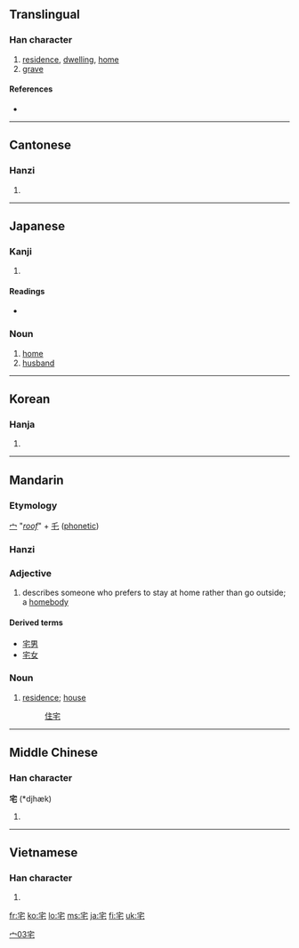 ==Translingual==

===Han character===
{{Han char|rn=40|rad=宀|as=03|sn=6|four=3071<sub>4</sub>|canj=十竹心 (JHP)}}

# [[residence]], [[dwelling]], [[home]]
# [[grave]]

====References====
* {{Han ref|kx=0281.200|dkj=07064|dj=0551.190|hdz=20913.030|uh=5B85|ud=23429|bh=A676|bd=42614}}

----

==Cantonese==

===Hanzi===
{{yue-hanzi|jyut=|y=jaak6}}

# {{defn|Cantonese}}

----

==Japanese==

===Kanji===
{{ja-kanji|grade=6|rs=宀03}}

# {{defn|Japanese}}

====Readings====
* {{ja-readings|on=[[たく]] (taku)|kun=[[いえ]] (ie), [[すまう]] (sumau), [[やけ]] (yake)}}

===Noun===
{{ja-noun|k|hira=たく|rom=taku}}

# [[home]]
# [[husband]]

----

==Korean==

===Hanja===
{{ko-hanja|hangeul=[[댁]], [[택]]|rv=daek, taek|mr=taek, t'aek}}

# {{defn|Korean}}

----

==Mandarin==
{{zh-hanzi|[[宅]]}}

===Etymology===
[[宀]] "''[[roof]]''" + [[乇]] ([[phonetic]])

===Hanzi===
{{cmn-hanzi|pin=[[zhái]] ([[zhai2]])|wg=chai<sup>2</sup>}}

===Adjective===
{{cmn-noun|ts|pin=zhái|pint=zhai2|rs=宀03}}

# {{slang|lang=zh-cn|skey=zhai2}} describes someone who prefers to stay at home rather than go outside; a [[homebody]]

====Derived terms====
* [[宅男]]
* [[宅女]]

===Noun===
{{cmn-noun|ts|pin=zhái|pint=zhai2|rs=宀03}}

# [[residence]]; [[house]]
#: [[住宅]]

[[Category:zh-tw:Slang|宀03宅]]

----

==Middle Chinese==

===Han character===
'''宅''' (*djhæk)<!--note: asterisk indicates that this character appears more than four times in the Tang Dynasty corpus of literature-->

# {{defn|Middle Chinese}}

----

==Vietnamese==

===Han character===
{{vi-hantu|[[trạch]]}}

# {{defn|Vietnamese}}

[[fr:宅]]
[[ko:宅]]
[[lo:宅]]
[[ms:宅]]
[[ja:宅]]
[[fi:宅]]
[[uk:宅]]